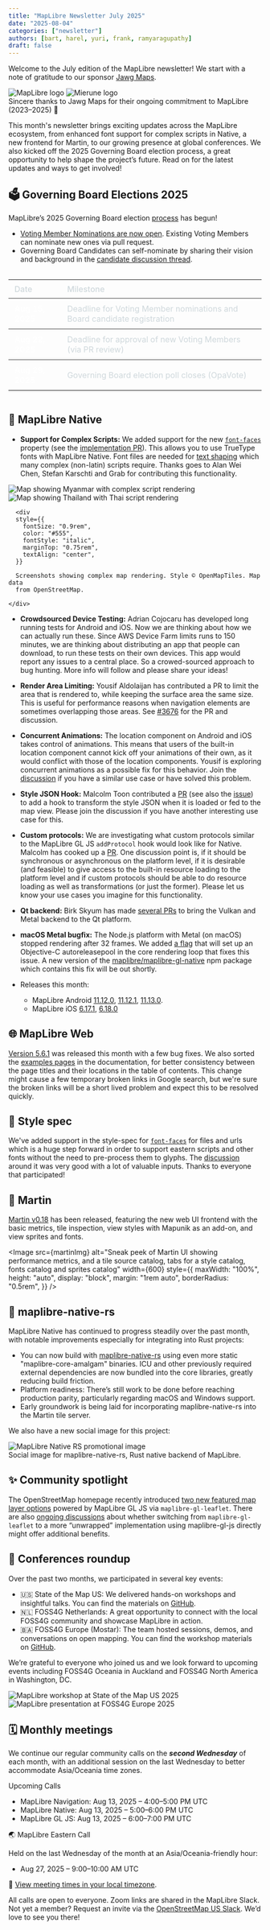 ```yaml
---
title: "MapLibre Newsletter July 2025"
date: "2025-08-04"
categories: ["newsletter"]
authors: [bart, harel, yuri, frank, ramyaragupathy]
draft: false
---
```



Welcome to the July edition of the MapLibre newsletter! We start with a note of gratitude to our sponsor [Jawg Maps](https://www.jawg.io/en/).

<div
  style={{
    backgroundColor: "white",
    padding: "2rem",
    border: "10px solid #cfd8dc",
    borderRadius: "0",
    marginBottom: "3rem",
    display: "flex",
    justifyContent: "center",
    alignItems: "center",
    gap: "2rem",
    flexWrap: "nowrap",
    overflow: "hidden",
    flexDirection: "column",
  }}
>
  <div
    style={{
      display: "flex",
      justifyContent: "center",
      alignItems: "center",
      gap: "2rem",
      flexWrap: "nowrap",
      width: "100%",
    }}
  >
    <Image
      src={maplibreLogo}
      alt="MapLibre logo"
      style={{
        width: "40%",
        maxWidth: "300px",
        height: "auto",
        objectFit: "contain",
      }}
    />
    <Image
      src={jawgmapsLogo}
      alt="Mierune logo"
      style={{
        width: "40%",
        maxWidth: "330px",
        height: "auto",
        objectFit: "contain",
      }}
    />
  </div>
  <div
    style={{
      marginTop: "1rem",
      fontSize: "1rem",
      textAlign: "center",
      color: "#263238",
      fontStyle: "italic",
    }}
  >
    Sincere thanks to Jawg Maps for their ongoing commitment to MapLibre
    (2023–2025) 🙌
  </div>
</div>

This month's newsletter brings exciting updates across the MapLibre ecosystem, from enhanced font support for complex scripts in Native, a new frontend for Martin, to our growing presence at global conferences. We also kicked off the 2025 Governing Board election process, a great opportunity to help shape the project’s future. Read on for the latest updates and ways to get involved!

## 🗳️ Governing Board Elections 2025

MapLibre’s 2025 Governing Board election [process](https://github.com/maplibre/maplibre/issues/447) has begun!

- [Voting Member Nominations are now open](https://github.com/maplibre/maplibre/issues/446). Existing Voting Members can nominate new ones via pull request.
- Governing Board Candidates can self-nominate by sharing their vision and background in the [candidate discussion thread](https://github.com/maplibre/maplibre/discussions/445).

<div style="overflow-x: auto; margin-top: 1rem; margin-bottom: 1.5rem;">
  <table style="width: 100%; border-collapse: collapse; min-width: 400px;">
    <thead>
      <tr>
        <th style="text-align: left; padding: 8px 12px; font-weight: 500; color: #cfd8dc;">
          Date
        </th>
        <th style="text-align: left; padding: 8px 12px; font-weight: 500; color: #cfd8dc;">
          Milestone
        </th>
      </tr>
    </thead>
    <tbody>
      <tr style="border-top: 1px solid #444;">
        <td style="padding: 10px 12px; font-weight: 600; color: #fff;">
          Aug 15, 2025
        </td>
        <td style="padding: 10px 12px; color: #cfd8dc;">
          Deadline for Voting Member nominations and Board candidate
          registration
        </td>
      </tr>
      <tr style="border-top: 1px solid #444;">
        <td style="padding: 10px 12px; font-weight: 600; color: #fff;">
          Aug 22, 2025
        </td>
        <td style="padding: 10px 12px; color: #cfd8dc;">
          Deadline for approval of new Voting Members (via PR review)
        </td>
      </tr>
      <tr style="border-top: 1px solid #444;">
        <td style="padding: 10px 12px; font-weight: 600; color: #fff;">
          Aug 29, 2025
        </td>
        <td style="padding: 10px 12px; color: #cfd8dc;">
          Governing Board election poll closes (OpaVote)
        </td>
      </tr>
    </tbody>
  </table>
</div>

## 📱 MapLibre Native

- **Support for Complex Scripts:** We added support for the new [`font-faces`](https://maplibre.org/maplibre-style-spec/font-faces/) property (see the [implementation PR](https://github.com/maplibre/maplibre-native/pull/3611)). This allows you to use TrueType fonts with MapLibre Native. Font files are needed for [text shaping](https://en.wikipedia.org/wiki/Text_shaping) which many complex (non-latin) scripts require. Thanks goes to Alan Wei Chen, Stefan Karschti and Grab for contributing this functionality.

<div
  style={{
    display: "flex",
    flexDirection: "column",
    alignItems: "center",
    justifyContent: "center",
    marginBottom: "1rem",
  }} >
  <div
    style={{
      display: "flex",
      flexWrap: "wrap",
      justifyContent: "center",
      alignItems: "flex-start",
      gap: "1rem",
    }}
  >
    <Image
      src={myanmarImg}
      alt="Map showing Myanmar with complex script rendering"
      style={{
        maxWidth: "300px",
        width: "100%",
        height: "auto",
        flex: "1 1 300px",
      }}
    />
    <Image
      src={thaiImg}
      alt="Map showing Thailand with Thai script rendering"
      style={{
        maxWidth: "300px",
        width: "100%",
        height: "auto",
        flex: "1 1 300px",
      }}
    />
  </div>

      <div
      style={{
        fontSize: "0.9rem",
        color: "#555",
        fontStyle: "italic",
        marginTop: "0.75rem",
        textAlign: "center",
      }}

>

      Screenshots showing complex map rendering. Style © OpenMapTiles. Map data
      from OpenStreetMap.

    </div>

</div>

- **Crowdsourced Device Testing:** Adrian Cojocaru has developed long running tests for Android and iOS. Now we are thinking about how we can actually run these. Since AWS Device Farm limits runs to 150 minutes, we are thinking about distributing an app that people can download, to run these tests on their own devices. This app would report any issues to a central place. So a crowed-sourced approach to bug hunting. More info will follow and please share your ideas!

- **Render Area Limiting:** Yousif Aldolaijan has contributed a PR to limit the area that is rendered to, while keeping the surface area the same size. This is useful for performance reasons when navigation elements are sometimes overlapping those areas. See [#3676](https://github.com/maplibre/maplibre-native/pull/3676) for the PR and discussion.

- **Concurrent Animations:** The location component on Android and iOS takes control of animations. This means that users of the built-in location component cannot kick off your animations of their own, as it would conflict with those of the location components. Yousif is exploring concurrent animations as a possible fix for this behavior. Join the [discussion](https://github.com/maplibre/maplibre-native/issues/3667) if you have a similar use case or have solved this problem.

- **Style JSON Hook:** Malcolm Toon contributed a [PR](https://github.com/maplibre/maplibre-native/pull/3662) (see also the [issue](https://github.com/maplibre/maplibre-native/issues/3663)) to add a hook to transform the style JSON when it is loaded or fed to the map view. Please join the discussion if you have another interesting use case for this.

- **Custom protocols:** We are investigating what custom protocols similar to the MapLibre GL JS `addProtocol` hook would look like for Native. Malcolm has cooked up a [PR](https://github.com/maplibre/maplibre-native/pull/3665). One discussion point is, if it should be synchronous or asynchronous on the platform level, if it is desirable (and feasible) to give access to the built-in resource loading to the platform level and if custom protocols should be able to do resource loading as well as transformations (or just the former). Please let us know your use cases you imagine for this functionality.

- **Qt backend:** Birk Skyum has made [several PRs](https://github.com/maplibre/maplibre-native-qt/pull/216) to bring the Vulkan and Metal backend to the Qt platform.

- **macOS Metal bugfix:** The Node.js platform with Metal (on macOS) stopped rendering after 32 frames. We added [a flag](https://github.com/maplibre/maplibre-native/pull/3673) that will set up an Objective-C autoreleasepool in the core rendering loop that fixes this issue. A new version of the [maplibre/maplibre-gl-native](https://www.npmjs.com/package/@maplibre/maplibre-gl-native) npm package which contains this fix will be out shortly.

- Releases this month:
  - MapLibre Android [11.12.0](https://github.com/maplibre/maplibre-native/releases/tag/android-v11.12.0), [11.12.1](https://github.com/maplibre/maplibre-native/releases/tag/android-v11.12.1), [11.13.0](https://github.com/maplibre/maplibre-native/releases/tag/android-v11.13.0).
  - MapLibre iOS [6.17.1](https://github.com/maplibre/maplibre-native/releases/tag/ios-v6.17.1), [6.18.0](https://github.com/maplibre/maplibre-native/releases/tag/ios-v6.18.0)

## 🌐 MapLibre Web

[Version 5.6.1](https://github.com/maplibre/maplibre-gl-js/releases/tag/v5.6.1) was released this month with a few bug fixes.
We also sorted the [examples pages](https://maplibre.org/maplibre-gl-js/docs/examples/) in the documentation, for better consistency between the page titles and their locations in the table of contents.
This change might cause a few temporary broken links in Google search, but we're sure the broken links will be a short lived problem and expect this to be resolved quickly.

## 📝 Style spec

We've added support in the style-spec for [`font-faces`](https://maplibre.org/maplibre-style-spec/font-faces/) for files and urls which is a huge step forward in order to support eastern scripts and other fonts without the need to pre-process them to glyphs.
The [discussion](https://github.com/maplibre/maplibre-style-spec/pull/1204) around it was very good with a lot of valuable inputs. Thanks to everyone that participated!

## 🧩 Martin

[Martin v0.18](https://github.com/maplibre/martin/releases/tag/v0.18.0) has been released, featuring the new web UI frontend with the basic metrics, tile inspection, view styles with Mapunik as an add-on, and view sprites and fonts.

<Image
  src={martinImg}
  alt="Sneak peek of Martin UI showing performance metrics, and a tile source catalog, tabs for a style catalog, fonts catalog and sprites catalog"
  width={600}
  style={{
    maxWidth: "100%",
    height: "auto",
    display: "block",
    margin: "1rem auto",
    borderRadius: "0.5rem",
  }}
/>

## 🦀 maplibre-native-rs

MapLibre Native has continued to progress steadily over the past month, with notable improvements especially for integrating into Rust projects:

- You can now build with [maplibre-native-rs](https://github.com/maplibre/maplibre-native-rs) using even more static "maplibre-core-amalgam" binaries. ICU and other previously required external dependencies are now bundled into the core libraries, greatly reducing build friction.
- Platform readiness: There’s still work to be done before reaching production parity, particularly regarding macOS and Windows support.
- Early groundwork is being laid for incorporating maplibre-native-rs into the Martin tile server.

We also have a new social image for this project:

<div
  style={{
    display: "flex",
    flexDirection: "column",
    alignItems: "center",
    justifyContent: "center",
    marginBottom: "1.5rem",
  }}
>
  <Image
    src={nativeRsSocialImg}
    alt="MapLibre Native RS promotional image"
    width={500}
    style={{
      maxWidth: "100%",
      height: "auto",
      display: "block",
      borderRadius: "0.5rem",
    }}
  />
  <div style={{ textAlign: "center", marginTop: "0.5rem" }}>
    <span style={{ color: "#555", fontStyle: "italic", fontSize: "0.9rem" }}>
      Social image for maplibre-native-rs, Rust native backend of MapLibre.
    </span>
  </div>
</div>

## ✨ Community spotlight

The OpenStreetMap homepage recently introduced [two new featured map layer options](https://blog.openstreetmap.org/2025/07/22/vector-tiles-are-deployed-on-openstreetmap-org/) powered by MapLibre GL JS via `maplibre-gl-leaflet`. There are also [ongoing discussions](https://github.com/openstreetmap/openstreetmap-website/issues/6234) about whether switching from `maplibre-gl-leaflet` to a more “unwrapped” implementation using maplibre-gl-js directly might offer additional benefits.

## 👥 Conferences roundup

Over the past two months, we participated in several key events:

- 🇺🇸 State of the Map US: We delivered hands-on workshops and insightful talks. You can find the materials on [GitHub](https://github.com/maplibre/workshop/tree/sotmus-2025).
- 🇳🇱 FOSS4G Netherlands: A great opportunity to connect with the local FOSS4G community and showcase MapLibre in action.
- 🇧🇦 FOSS4G Europe (Mostar): The team hosted sessions, demos, and conversations on open mapping. You can find the workshop materials on [GitHub](https://github.com/maplibre/workshop/tree/foss4g-eu-2025).

We’re grateful to everyone who joined us and we look forward to upcoming events including FOSS4G Oceania in Auckland and FOSS4G North America in Washington, DC.

<div
  style={{
    display: "flex",
    flexWrap: "wrap",
    justifyContent: "center",
    alignItems: "flex-start",
    gap: "1rem",
    margin: "1.5rem 0",
  }}
>
  <Image
    src={sotmusImg}
    alt="MapLibre workshop at State of the Map US 2025"
    style={{
      width: "100%",
      maxWidth: "360px",
      height: "auto",
      flex: "1 1 300px",
      borderRadius: "0.5rem",
    }}
  />
  <Image
    src={foss4gImg}
    alt="MapLibre presentation at FOSS4G Europe 2025"
    style={{
      width: "100%",
      maxWidth: "360px",
      height: "auto",
      flex: "1 1 300px",
      borderRadius: "0.5rem",
    }}
  />
</div>

## 🗓️ Monthly meetings

We continue our regular community calls on the _**second Wednesday**_ of each month, with an additional session on the last Wednesday to better accommodate Asia/Oceania time zones.

Upcoming Calls

- MapLibre Navigation: Aug 13, 2025 – 4:00–5:00 PM UTC
- MapLibre Native: Aug 13, 2025 – 5:00–6:00 PM UTC
- MapLibre GL JS: Aug 13, 2025 – 6:00–7:00 PM UTC

🌏 MapLibre Eastern Call

Held on the last Wednesday of the month at an Asia/Oceania-friendly hour:

- Aug 27, 2025 – 9:00–10:00 AM UTC

🔗 [View meeting times in your local timezone](https://notime.zone/OWoGsA3EsL3_J).

All calls are open to everyone. Zoom links are shared in the MapLibre Slack.
Not yet a member? Request an invite via the [OpenStreetMap US Slack](https://slack.openstreetmap.us/).
We’d love to see you there!

